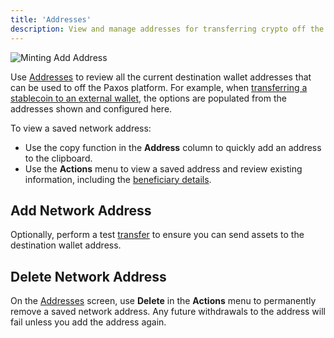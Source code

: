 ```yaml
---
title: 'Addresses'
description: View and manage addresses for transferring crypto off the Paxos platform.
---
```


[addresses]: https://dashboard.paxos.com/dashboard/addresses
[beneficiary]: /dashboard/travel-rule
[transferring]: /dashboard/transfer
[external-wallet]: /dashboard/transfer#transfer-to-an-external-wallet-or-bank-account

![Minting Add Address](/images/mint-add-address.png)

Use [Addresses][addresses] to review all the current destination wallet addresses that can be used to off the Paxos platform.
For example, when [transferring a stablecoin to an external wallet][external-wallet], the options are populated from the addresses shown and configured here.

<Permissions value="view saved crypto addresses" />

To view a saved network address:

- Use the copy function in the **Address** column to quickly add an address to the clipboard.
- Use the **Actions** menu to view a saved address and review existing information, including the [beneficiary details][beneficiary].

## Add Network Address

<AddCryptoAddress />

Optionally, perform a test [transfer][external-wallet] to ensure you can send assets to the destination wallet address.

## Delete Network Address

On the [Addresses][addresses] screen, use **Delete** in the **Actions** menu to permanently remove a saved network address.
Any future withdrawals to the address will fail unless you add the address again.

<Permissions value="add or delete crypto addresses" />
